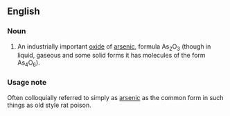 ==English==
{{wikipedia}}

===Noun===
{{en-noun|-}}

# An industrially important [[oxide]] of [[arsenic]], formula As<sub>2</sub>O<sub>3</sub> (though in liquid, gaseous and some solid forms it has molecules of the form As<sub>4</sub>O<sub>6</sub>).

===Usage note===
Often colloquially referred to simply as [[arsenic]] as the common form in such things as old style rat poison.